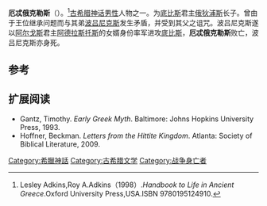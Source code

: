 {{expand|time=2013-10-16T05:41:05+00:00}}
{{noteTA
|1=zh-cn:厄忒俄克勒斯; zh-tw:艾特歐克里斯;
|2=zh-cn:俄狄浦斯; zh-tw:伊底帕斯;
|3=zh-cn:伊俄卡斯忒; zh-tw:柔卡絲塔;
}}
{{Infobox deity|type=Greek
| image = Giovanni Battista Tiepolo 027.jpg
| caption =厄忒俄克勒斯和波吕尼克斯
| name = 厄忒俄克勒斯
| father = [[俄狄浦斯|俄狄浦斯]]
| mother = [[伊俄卡斯忒|伊俄卡斯忒]]
| siblings = [[波吕尼克斯|波吕尼克斯]]、[[安提戈涅|安提戈涅]]和[[伊斯墨涅|伊斯墨涅]]

}}
'''厄忒俄克勒斯'''（{{lang-en|Eteocles}}）。<ref>Lesley Adkins,Roy A.Adkins（1998）.''Handbook to Life in Ancient Greece''.Oxford University Press,USA.ISBN 9780195124910.</ref>[[古希腊神话|古希腊神话]][[男性|男性]]人物之一。为[[底比斯_(希腊)|底比斯]]君主[[俄狄浦斯|俄狄浦斯]]长子。曾由于王位继承问题而与其弟[[波吕尼克斯|波吕尼克斯]]发生矛盾，并受到其父之诅咒。波吕尼克斯遂以[[阿尔戈斯|阿尔戈斯]]君主[[阿德拉斯托斯|阿德拉斯托斯]]的女婿身份率军进攻[[底比斯_(希腊)|底比斯]]，'''厄忒俄克勒斯'''败亡，波吕尼克斯亦身死。

== 参考 ==
{{reflist}}

== 扩展阅读 ==
*Gantz, Timothy. ''Early Greek Myth''. Baltimore: Johns Hopkins University Press, 1993.
*Hoffner, Beckman. ''Letters from the Hittite Kingdom''. Atlanta: Society of Biblical Literature, 2009.

{{s-start}}
{{s-reg}}
{{succession box
 |before=[[克里昂|克里昂]]
 |title=[[底比斯_(希腊)|底比斯]][[国王|国王]]
 |after=[[克里昂|克里昂]]
 |years=
}}
{{s-end}}

{{Theban Kings}}

[[Category:希臘神話|Category:希臘神話]]
[[Category:古希腊文学|Category:古希腊文学]]
[[Category:战争身亡者|Category:战争身亡者]]